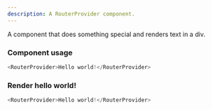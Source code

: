 ```yaml
---
description: A RouterProvider component.
---
```



A component that does something special and renders text in a div.

### Component usage
```js
<RouterProvider>Hello world!</RouterProvider>
```

### Render hello world!

```js live
<RouterProvider>Hello world!</RouterProvider>
```
